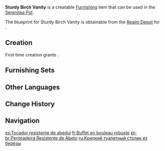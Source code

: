 {{Furnishing Infobox
|id             = 361311
|image          = Item Sturdy Birch Vanity.png
|category       = Large Furnishing
|subcategory    = Table
|quality        = 3
|adeptal_energy = 60
|load           = 85
|reduced_load   = 64
|description    = A vanity made from birch. Its low and squat design ensures its stability no matter how many items are mounted on it.<br />Its only flaw is that dust accumulates beneath it, while brooms have trouble reaching in, meaning that it must be removed when the room is being cleaned. In some sense, one might also argue that this vanity's existence led in turn to the iteration and improvement of broomsticks in the market.
|blueprint      = Realm Depot
}}
'''Sturdy Birch Vanity''' is a creatable [[Furnishing]] item that can be used in the [[Serenitea Pot]].

The blueprint for Sturdy Birch Vanity is obtainable from the [[Realm Depot]] for {{Item|Realm Currency|24|x=160}}.

==Creation==
First time creation grants {{Item|Trust|24|x=60}}.
{{Recipe
|type = Creation
|time = 14h
|Birch Wood = 12
|sort = Birch Wood
}}

==Furnishing Sets==
{{Craft Usage}}

==Other Languages==
{{Other Languages
|default_hidden = 1
|en      = Sturdy Birch Vanity
|zhs     = 稳固的桦木梳妆台
|zhs_rm  = Wěngù de Huàmù Shūzhuāng-tái
|zht     = 穩固的樺木梳妝檯
|zht_rm  = Wěngù de Huàmù Shūzhuāng-tái
|ja      = しっかりとした樺の化粧台
|ja_rm   = Shikkari to Shita Kaba no Keshoudai
|ko      = 튼튼한 자작나무 화장대
|ko_rm   = Teunteunhan Jajaknamu Hwajangdae
|es      = Tocador resistente de abedul
|fr      = Buffet en bouleau robuste
|ru      = Крепкий туалетный столик из берёзы
|th      = โต๊ะเครื่องแป้งไม้เบิร์ช
|th_rm   = 
|vi      = Tủ Trang Điểm Gỗ Hoa Chắc Chắn
|de      = Stabiler Waschtisch aus Birkenholz
|id      = Meja Rias Kokoh dari Kayu Birch
|pt      = Penteadeira Resistente de Abeto
|tr      = Sağlam Huş Ağacı Makyaj Masası
|it      = Credenza pesante in betulla
}}

==Change History==
{{Change History|1.5}}

==Navigation==
{{Furnishing Navbox|interior}}

[[es:Tocador resistente de abedul]]
[[fr:Buffet en bouleau robuste]]
[[pt-br:Penteadeira Resistente de Abeto]]
[[ru:Крепкий туалетный столик из берёзы]]